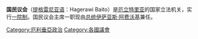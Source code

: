 {{Unreferenced|time=2022-01-08T02:40:06+00:00}}
{{Infobox legislature
 | name               = 国民议会
 | native_name        = Hagerawi Baito
 | native_name_lang   =
 | transcription_name = 
 | legislature        = 
 | coa_pic            = Emblem of Eritrea (or argent azur).svg
 | coa_res            = 150px 
 | coa_alt            =
 | foundation         = <!-- {{Start date|YYYY|MM|DD}} --> 1992年2月
 | house_type         = [[一院制|一院制]]
 | body               = 
 | houses             = 
 | leader1_type       = 国民议会主席
 | leader1            = [[伊萨亚斯·阿费沃基|伊萨亚斯·阿费沃基]]
 | party1             = [[人民民主与正义阵线|人民民主与正义阵线]]
 | election1          = 1993年5月24日至今
 | leader2_type       = 
 | leader2            = 
 | party2             = 
 | election2          = 
 | leader3_type       = 
 | leader3            = 
 | party3             = 
 | election3          = 
 | members            = 104席
 | house1             = 
 | house2             = 
 | structure1         = National Assembly of Eritrea.svg
 | structure1_res     = 290px 
 | structure1_alt     = 
 | structure2         = 
 | structure2_res     = 
 | structure2_alt     = 
 | political_groups1  ={{colorbox|grey}} 指定议员 (64)<br>{{colorbox|Green}} [[人民民主与正义阵线|人民民主与正义阵线]] (40)
 | political_groups2  = 
 | committees1        = 
 | committees2        = 
 | joint_committees   = 
 | voting_system1     = 
 | voting_system2     = 
 | last_election1     = 
 | last_election2     = 
 | previous_election1 =
 | previous_election2 =
 | session_room       = 
 | session_res        = 250px
 | session_alt        = 
 | meeting_place      =[[阿斯马拉|阿斯马拉]]
 | website            = 
 | footnotes          = 
 | motto              = 
}}
'''国民议会'''（[[提格雷尼亚语|提格雷尼亚语]]：Hagerawi Baito）是[[厄立特里亚|厄立特里亚]]的国家立法机关，实行[[一院制|一院制]]。国民议会主席一职现由[[厄立特里亚总统|总统]][[伊萨亚斯·阿费沃基|伊萨亚斯·阿费沃基]]兼任。

{{非洲题目|议会}}

[[Category:厄利垂亞政治|Category:厄利垂亞政治]]
[[Category:各國議會|Category:各國議會]]
{{politic-stub}}